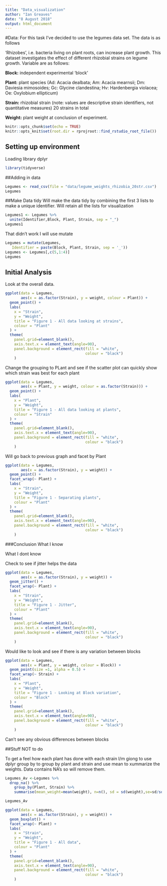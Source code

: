 ```yaml
---
title: "Data_visualization"
author: "Ian Greaves"
date: "8 August 2018"
output: html_document
---
```


#Data:
For this task I've decided to use the legumes data set.  The data is as follows

'Rhizobes', i.e. bacteria living on plant roots, can increase plant growth. This dataset investigates the effect of different rhizobial strains on legume growth. Variable are as follows:

**Block:** independent experimental 'block'

**Plant:** plant species (Ad: Acacia dealbata; Am: Acacia mearnsii; Dm: Daviesia mimosoides; Gc: Glycine clandestina; Hv: Hardenbergia violacea; Oe: Oxylobium ellipticum)

**Strain:** rhizobial strain (note: values are descriptive strain identifiers, not quantitative measures) 20 strains in total

**Weight:** plant weight at conclusion of experiment.


```r
knitr::opts_chunk$set(echo = TRUE)
knitr::opts_knit$set(root.dir = rprojroot::find_rstudio_root_file())
```

## Setting up environment
Loading library dplyr

```r
library(tidyverse)
```

##Adding in data
```r
Legumes <- read_csv(file = "data/legume_weights_rhizobia_20str.csv")
Legumes
```

##Make Data tidy
Will make the data tidy by combining the first 3 lists to make a unique identifier.  Will retain all the lists for visualization
```r
Legumes1 <- Legumes %>%
  unite(Identifier,Block, Plant, Strain, sep = "_")
Legumes1
```
That didn't work I will use mutate
```r
Legumes = mutate(Legumes,
   Identifier = paste(Block, Plant, Strain, sep = '_'))
Legumes <- Legumes[,c(5,1:4)]
Legumes
```


## Initial Analysis
Look at the overall data.
```r
ggplot(data = Legumes,
       aes(x = as.factor(Strain), y = weight, colour = Plant)) +
  geom_point() +
  labs(
    x = "Strain",
    y = "Weight",
    title = "Figure 1 - All data looking at strains",
    colour = "Plant"
  ) +
  theme(
    panel.grid=element_blank(),
    axis.text.x = element_text(angle=90),
    panel.background = element_rect(fill = "white",
                                    colour = "black")
    )
```  
Change the grouping to PLant and see if the scatter plot can quickly show which strain was best for each plant
```r
ggplot(data = Legumes,
       aes(x = Plant, y = weight, colour = as.factor(Strain))) +
  geom_point() +
  labs(
    x = "Plant",
    y = "Weight",
    title = "Figure 1 - All data looking at plants",
    colour = "Strain"
  ) +
  theme(
    panel.grid=element_blank(),
    axis.text.x = element_text(angle=90),
    panel.background = element_rect(fill = "white",
                                    colour = "black")
    )
```


Will go back to previous graph and facet by Plant
```r
ggplot(data = Legumes,
       aes(x = as.factor(Strain), y = weight)) +
  geom_point() +
  facet_wrap(~ Plant) +
  labs(
    x = "Strain",
    y = "Weight",
    title = "Figure 1 - Separating plants",
    colour = "Plant"
  ) +
  theme(
    panel.grid=element_blank(),
    axis.text.x = element_text(angle=90),
    panel.background = element_rect(fill = "white",
                                    colour = "black")
    )
```
###Conclusion
What I know

What I dont know

Check to see if jitter helps the data
```r
ggplot(data = Legumes,
       aes(x = as.factor(Strain), y = weight)) +
  geom_jitter() +
  facet_wrap(~ Plant) +
  labs(
    x = "Strain",
    y = "Weight",
    title = "Figure 1 - Jitter",
    colour = "Plant"
  ) +
  theme(
    panel.grid=element_blank(),
    axis.text.x = element_text(angle=90),
    panel.background = element_rect(fill = "white",
                                    colour = "black")
    )
```

Would like to look and see if there is any variation between blocks
```r
ggplot(data = Legumes,
       aes(x = Plant, y = weight, colour = Block)) +
  geom_point(size =1, alpha = 0.5) +
  facet_wrap(~ Strain) +
  labs(
    x = "Plant",
    y = "Weight",
    title = "Figure 1 - Looking at Block variation",
    colour = "Block"
  ) +
  theme(
    panel.grid=element_blank(),
    axis.text.x = element_text(angle=90),
    panel.background = element_rect(fill = "white",
                                    colour = "black")
    )
```
Can't see any obvious differences between blocks

##Stuff NOT to do

To get a feel how each plant has done with each strain I/m giong to use dplyr group by to group by plant and strain and use mean to xummarize the weights.  Data contains NA's so will remove them.

```r
Legumes_Av <-Legumes %>% 
  drop_na() %>% 
    group_by(Plant, Strain) %>% 
    summarise(mean_weight=mean(weight), n=n(), sd = sd(weight),se=sd/sqrt(n))

Legumes_Av
```



```r
ggplot(data = Legumes,
       aes(x = as.factor(Strain), y = weight)) +
  geom_boxplot() +
  facet_wrap(~ Plant) +
  labs(
    x = "Strain",
    y = "Weight",
    title = "Figure 1 - All data",
    colour = "Plant"
  ) +
  theme(
    panel.grid=element_blank(),
    axis.text.x = element_text(angle=90),
    panel.background = element_rect(fill = "white",
                                    colour = "black")
    )
```




























